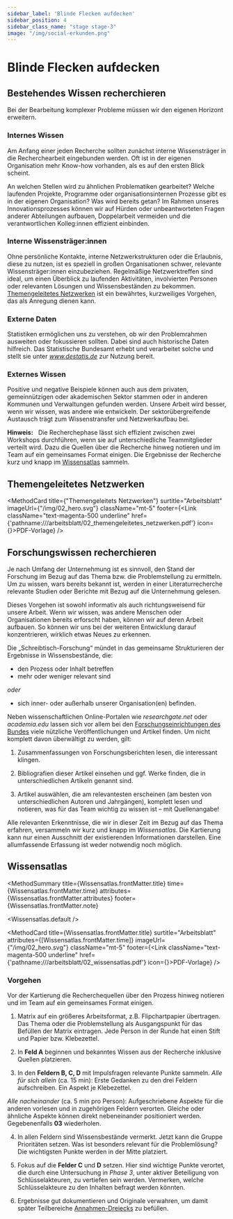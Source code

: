 ```yaml
---
sidebar_label: 'Blinde Flecken aufdecken'
sidebar_position: 4
sidebar_class_name: "stage stage-3"
image: "/img/social-erkunden.png"
---
```



# Blinde Flecken aufdecken

## Bestehendes Wissen recherchieren

Bei der Bearbeitung komplexer Probleme müssen wir den eigenen Horizont erweitern.

### Internes Wissen

Am Anfang einer jeden Recherche sollten zunächst interne Wissensträger in die Recherchearbeit eingebunden werden. Oft ist in der eigenen Organisation mehr Know-how vorhanden, als es auf den ersten Blick scheint.

An welchen Stellen wird zu ähnlichen Problematiken gearbeitet? Welche laufenden Projekte, Programme oder organisationsinternen Prozesse gibt es in der eigenen Organisation? Was wird bereits getan? Im Rahmen unseres Innovationsprozesses können wir auf Hürden oder unbeantworteten Fragen anderer Abteilungen aufbauen, Doppelarbeit vermeiden und die verantwortlichen Kolleg:innen effizient einbinden.

### Interne Wissensträger:innen

Ohne persönliche Kontakte, interne Netzwerkstrukturen oder die Erlaubnis, diese zu nutzen, ist es speziell in großen Organisationen schwer, relevante Wissensträger:innen einzubeziehen. Regelmäßige Netzwerktreffen sind ideal, um einen Überblick zu laufenden Aktivitäten, involvierten Personen oder relevanten Lösungen und Wissensbeständen zu bekommen. [Themengeleitetes Netzwerken](#themengeleitetes-netzwerken) ist ein bewährtes, kurzweiliges Vorgehen, das als Anregung dienen kann.

### Externe Daten

Statistiken ermöglichen uns zu verstehen, ob wir den Problemrahmen ausweiten oder fokussieren sollten. Dabei sind auch historische Daten hilfreich. Das Statistische Bundesamt erhebt und verarbeitet solche und stellt sie unter _www.destatis.de_ zur Nutzung bereit.

### Externes Wissen

Positive und negative Beispiele können auch aus dem privaten, gemeinnützigen oder akademischen Sektor stammen oder in anderen Kommunen und Verwaltungen gefunden werden. Unsere Arbeit wird besser, wenn wir wissen, was andere wie entwickeln. Der sektorübergreifende Austausch trägt zum Wissenstransfer und Netzwerkaufbau bei.

<Hint>
  <b>Hinweis:</b>
  &nbsp;
  Die Recherchephase lässt sich effizient zwischen zwei Workshops durchführen, wenn sie auf unterschiedliche Teammitglieder verteilt wird. Dazu die Quellen über die Recherche hinweg notieren und im Team auf ein gemeinsames Format einigen. Die Ergebnisse der Recherche kurz und knapp im <a href="#wissensatlas">Wissensatlas</a> sammeln.
</Hint>

## Themengeleitetes Netzwerken

<MethodCard
  title={"Themengeleitets Netzwerken"}
  surtitle="Arbeitsblatt"
  imageUrl={"/img/02_hero.svg"}
  className="mt-5"
  footer={<Link className="text-magenta-500 underline" href={'pathname:///arbeitsblatt/02_themengeleitetes_netzwerken.pdf'} icon={<EditIcon className="w-3 h-3 text-inherit" />}>PDF-Vorlage</Link>}
/>

## Forschungswissen recherchieren

Je nach Umfang der Unternehmung ist es sinnvoll, den Stand der Forschung im Bezug auf das Thema bzw. die Problemstellung zu
ermitteln. Um zu wissen, wars bereits bekannt ist, werden in einer Literaturrecherche relevante Studien oder Berichte mit Bezug auf die Unternehmung gelesen.

Dieses Vorgehen ist sowohl informativ als auch richtungsweisend für unsere Arbeit. Wenn wir wissen, was andere Menschen oder Organisationen bereits erforscht haben, können wir auf deren Arbeit aufbauen. So können wir uns bei der weiteren Entwicklung darauf konzentrieren, wirklich etwas Neues zu erkennen.

Die „Schreibtisch-Forschung“ mündet in das gemeinsame Strukturieren der Ergebnisse in Wissensbestände, die:

- den Prozess oder Inhalt betreffen
- mehr oder weniger relevant sind

_oder_

- sich inner- oder außerhalb unserer Organisation(en) befinden.

Neben wissenschaftlichen Online-Portalen wie _researchgate.net_ oder _academia.edu_ lassen sich vor allem bei den [Forschungseinrichtungen des Bundes](https://www.bundesregierung.de/breg-de/themen/forschung/forschungseinrichtungen-des-bundes) viele nützliche Veröffentlichungen und Artikel finden. Um nicht komplett davon überwältigt zu werden, gilt:

1. Zusammenfassungen von Forschungsberichten lesen, die interessant klingen.

2. Bibliografien dieser Artikel einsehen und ggf. Werke finden, die in unterschiedlichen Artikeln genannt sind.

3. Artikel auswählen, die am relevantesten erscheinen (am besten von unterschiedlichen Autoren und Jahrgängen), komplett lesen und notieren, was für das Team wichtig zu wissen ist – mit Quellenangabe!

Alle relevanten Erkenntnisse, die wir in dieser Zeit im Bezug auf das Thema erfahren, versammeln wir kurz und knapp im _Wissensatlas_. Die Kartierung kann nur einen Ausschnitt der existierenden Informationen darstellen. Eine allumfassende Erfassung ist weder notwendig noch möglich.

## Wissensatlas

<MethodSummary
  title={Wissensatlas.frontMatter.title}
  time={Wissensatlas.frontMatter.time}
  attributes={Wissensatlas.frontMatter.attributes}
  footer={Wissensatlas.frontMatter.note}
>
  <Wissensatlas.default />
</MethodSummary>

<MethodCard
  title={Wissensatlas.frontMatter.title}
  surtitle="Arbeitsblatt"
  attributes={[Wissensatlas.frontMatter.time]}
  imageUrl={"/img/02_hero.svg"}
  className="mt-5"
  footer={<Link className="text-magenta-500 underline" href={'pathname:///arbeitsblatt/02_wissensatlas.pdf'} icon={<EditIcon className="w-3 h-3 text-inherit" />}>PDF-Vorlage</Link>}
/>

### Vorgehen

Vor der Kartierung die Recherchequellen über den Prozess hinweg notieren und im Team auf ein gemeinsames Format einigen.

1. Matrix auf ein größeres Arbeitsformat, z.B. Flipchartpapier übertragen. Das Thema oder die Problemstellung als Ausgangspunkt für das Befüllen der Matrix eintragen. Jede Person in der Runde hat einen Stift und Papier bzw. Klebezettel.

2. In **Feld A** beginnen und bekanntes Wissen aus der Recherche inklusive Quellen platzieren.

3. In den **Feldern B, C, D** mit Impulsfragen relevante Punkte sammeln. _Alle für sich allein_ (ca. 15 min): Erste Gedanken zu den drei Feldern aufschreiben. Ein Aspekt je Klebezettel.

_Alle nacheinander_ (ca. 5 min pro Person): Aufgeschriebene Aspekte für die anderen vorlesen und in zugehörigen Feldern verorten. Gleiche oder ähnliche Aspekte können direkt nebeneinander positioniert werden. Gegebenenfalls **03** wiederholen.

4. In allen Feldern sind Wissensbestände vermerkt. Jetzt kann die Gruppe Prioritäten setzen. Was ist besonders relevant für die Problemlösung? Die wichtigsten Punkte werden in der Mitte platziert.

5. Fokus auf die **Felder C** und **D** setzen. Hier sind wichtige Punkte verortet, die durch eine Untersuchung in _Phase 3_, unter aktiver Beteiligung von Schlüsselakteuren, zu vertiefen sein werden. Vermerken, welche Schlüsselakteure zu den Inhalten befragt werden könnten.

6. Ergebnisse gut dokumentieren und Originale verwahren, um damit später Teilbereiche [Annahmen-Dreiecks](http://www.citylab-berlin.org/handbuch "Annahmen-Dreiecks") zu befüllen.

<!-- PDF Illustration Wissensatlas S. 104/105-->